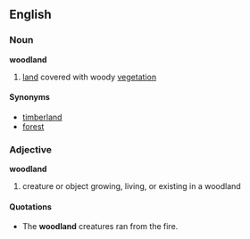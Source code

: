 ==English==
===Noun===
'''woodland'''

#[[land]] covered with woody [[vegetation]]

====Synonyms====
*[[timberland]]
*[[forest]]

===Adjective===
'''woodland'''

#creature or object growing, living, or existing in a woodland

====Quotations====
*The '''woodland''' creatures ran from the fire.